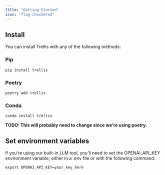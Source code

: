```yaml
---
title: "Getting Started"
icon: "flag-checkered"
---
```


## Install
You can install Trellis with any of the following methods:

### Pip
```
pip install trellis
```

### Poetry
```
poetry add trellis
```

### Conda
```
conda install trellis
```

**TODO: This will probably need to change since we're using poetry.**

## Set environment variables
If you’re using our built-in LLM tool, you’ll need to set the OPENAI_API_KEY environment variable; either in a .env file or with the following command:
```
export OPENAI_API_KEY=your_key_here
```